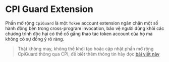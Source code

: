 
# CPI Guard Extension

Phần mở rộng `CpiGuard` là một `Token` account extension ngăn chặn một số hành động bên trong cross-program invocation, bảo vệ người dùng khỏi các chương trình độc hại có thể cố gắng thao tác token account của họ mà không có sự đồng ý rõ ràng.

> Thật không may, không thể khởi tạo hoặc cập nhật phần mở rộng CpiGuard thông qua CPI, để biết thêm thông tin hãy đọc [bài viết này](https://github.com/solana-labs/solana-program-library/blob/6968859e2ee0a1764da572de340cdb58e2b4586f/token/program-2022/src/extension/cpi_guard/processor.rs#L44-L46)
